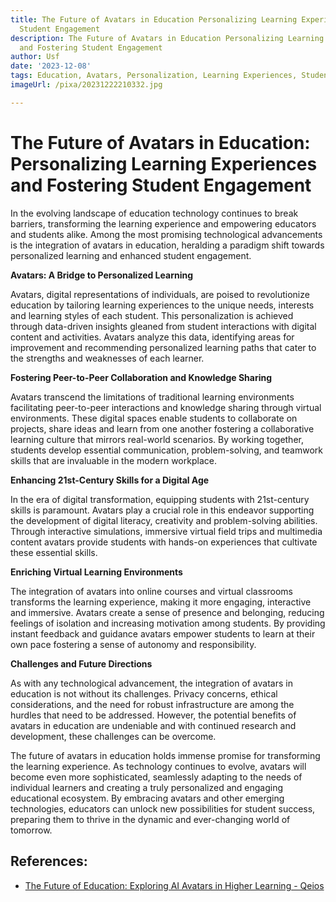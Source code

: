 ```yaml
---
title: The Future of Avatars in Education Personalizing Learning Experiences and Fostering
  Student Engagement
description: The Future of Avatars in Education Personalizing Learning Experiences
  and Fostering Student Engagement
author: Usf
date: '2023-12-08'
tags: Education, Avatars, Personalization, Learning Experiences, Student Engagement
imageUrl: /pixa/20231222210332.jpg

---
```

#  The Future of Avatars in Education:  Personalizing Learning Experiences and Fostering Student Engagement

In the evolving landscape of education technology  continues to break barriers, transforming the learning experience and empowering educators  and students alike. Among the most promising technological advancements is the integration of avatars in education, heralding a paradigm shift towards personalized learning and enhanced student engagement.

**Avatars: A Bridge to Personalized Learning**

Avatars,  digital representations of individuals, are poised to revolutionize education by tailoring learning experiences to the unique needs, interests and learning styles of each student. This personalization is achieved through data-driven  insights gleaned  from student interactions with digital content and activities. Avatars  analyze this data, identifying areas for  improvement and recommending personalized learning paths that cater to the strengths and weaknesses  of  each learner.

**Fostering Peer-to-Peer Collaboration and Knowledge Sharing**

Avatars transcend the limitations of  traditional learning environments facilitating  peer-to-peer  interactions and knowledge sharing through virtual  environments. These digital  spaces enable students to collaborate on projects,  share ideas and learn from one  another fostering a collaborative learning culture that mirrors real-world scenarios. By working together, students develop essential communication, problem-solving, and teamwork skills that  are invaluable in the  modern workplace.

**Enhancing 21st-Century Skills for a Digital Age**

In the era of  digital transformation, equipping students with 21st-century skills is paramount. Avatars play a crucial role in  this endeavor supporting the development of digital literacy, creativity and problem-solving abilities. Through interactive simulations, immersive virtual field trips and multimedia content avatars  provide students with hands-on experiences that cultivate these essential skills.

**Enriching Virtual Learning Environments**

The integration of avatars into online courses and virtual classrooms transforms the learning  experience, making it more engaging, interactive and immersive. Avatars create a sense of presence and belonging,  reducing feelings of isolation and increasing motivation among students. By  providing instant  feedback and  guidance avatars empower students to  learn at their own pace fostering a  sense of autonomy and responsibility.

**Challenges and Future Directions**

As  with any technological advancement, the integration of  avatars in education is  not without its challenges. Privacy concerns, ethical considerations, and the need for robust infrastructure are among the hurdles  that need to be addressed. However, the  potential benefits of  avatars in education are undeniable and with  continued research and development, these challenges can be overcome.

The future of  avatars  in education holds immense promise for transforming the learning experience. As technology continues to evolve, avatars will  become even more sophisticated, seamlessly  adapting to the needs  of individual learners and creating a truly personalized and engaging educational ecosystem. By embracing avatars and other  emerging technologies, educators can unlock new possibilities for student success, preparing them to thrive in the dynamic and ever-changing world of tomorrow.

## References:
- [The Future of Education: Exploring AI Avatars in Higher Learning - Qeios](https://www.qeios.com/read/80Z989)
